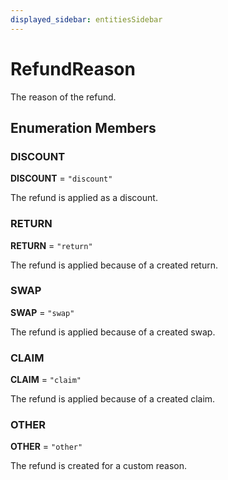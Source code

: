 ```yaml
---
displayed_sidebar: entitiesSidebar
---
```



# RefundReason

The reason of the refund.

## Enumeration Members

### DISCOUNT

 **DISCOUNT** = `"discount"`

The refund is applied as a discount.

### RETURN

 **RETURN** = `"return"`

The refund is applied because of a created return.

### SWAP

 **SWAP** = `"swap"`

The refund is applied because of a created swap.

### CLAIM

 **CLAIM** = `"claim"`

The refund is applied because of a created claim.

### OTHER

 **OTHER** = `"other"`

The refund is created for a custom reason.

